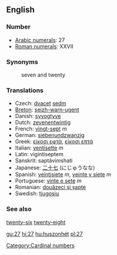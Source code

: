 ==English==

=== Number ===

*[[w:Arabic Numerals|Arabic numerals]]: 27
*[[w:Roman numerals|Roman numerals]]: XXVII

=== Synonyms ===
:seven and twenty

=== Translations ===

*Czech: [[dvacet]] [[sedm]]
*[[Breton]]: [[seizh-warn-ugent]]
*Danish: [[syvogtyve]]
*Dutch: [[zevenentwintig]]
*French: [[vingt-sept]] ''m''
*German: [[siebenundzwanzig]]
*Greek: [[είκοσι εφτά]], [[είκοσι επτά]]
*Italian: [[ventisette]] ''m''
*Latin: vigintiseptem
*Sanskrit: saptávi''m''shati
*Japanese: [[二十七]] (にじゅうなな)
*Spanish: [[veintisiete]] ''m'', [[veinte y siete]] ''m''
*Portuguese: [[vinte e sete]] ''m''
*Romanian: [[douăzeci şi şapte]]
*Swedish: [[tjugosju]]

=== See also ===

[[twenty-six]] [[twenty-eight]]

[[Category:Cardinal numbers]]

[[gu:27]]
[[hi:27]]
[[hu:huszonhét]]
[[pl:27]]